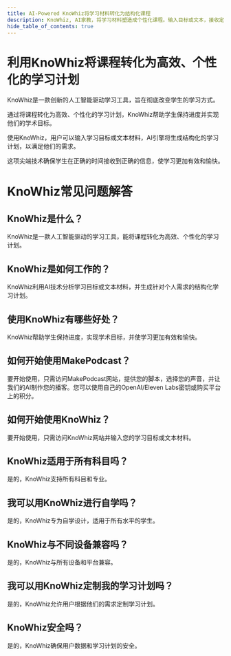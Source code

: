 ```yaml
---
title: AI-Powered KnoWhiz将学习材料转化为结构化课程
description: KnoWhiz, AI家教，将学习材料塑造成个性化课程。输入目标或文本，接收定制内容，根据测验结果进行调整。一位数字导师，为每位学习者量身定制知识。
hide_table_of_contents: true
---
```



<Topinfo 
    title="KnoWhiz" 
    imgsrc="https://image.informedainews.com/KnoWhiz.jpeg"
    sources="https://www.knowhiz.us/" 
    info="AI-Powered KnoWhiz将学习材料转化为结构化课程"
/>

# 利用KnoWhiz将课程转化为高效、个性化的学习计划

KnoWhiz是一款创新的人工智能驱动学习工具，旨在彻底改变学生的学习方式。

通过将课程转化为高效、个性化的学习计划，KnoWhiz帮助学生保持进度并实现他们的学术目标。

使用KnoWhiz，用户可以输入学习目标或文本材料，AI引擎将生成结构化的学习计划，以满足他们的需求。

这项尖端技术确保学生在正确的时间接收到正确的信息，使学习更加有效和愉快。

# KnoWhiz常见问题解答

## KnoWhiz是什么？

KnoWhiz是一款人工智能驱动的学习工具，能将课程转化为高效、个性化的学习计划。

## KnoWhiz是如何工作的？

KnoWhiz利用AI技术分析学习目标或文本材料，并生成针对个人需求的结构化学习计划。

## 使用KnoWhiz有哪些好处？

KnoWhiz帮助学生保持进度，实现学术目标，并使学习更加有效和愉快。

## 如何开始使用MakePodcast？

要开始使用，只需访问MakePodcast网站，提供您的脚本，选择您的声音，并让我们的AI制作您的播客。您可以使用自己的OpenAI/Eleven Labs密钥或购买平台上的积分。

## 如何开始使用KnoWhiz？

要开始使用，只需访问KnoWhiz网站并输入您的学习目标或文本材料。

## KnoWhiz适用于所有科目吗？

是的，KnoWhiz支持所有科目和专业。

## 我可以用KnoWhiz进行自学吗？

是的，KnoWhiz专为自学设计，适用于所有水平的学生。

## KnoWhiz与不同设备兼容吗？

是的，KnoWhiz与所有设备和平台兼容。

## 我可以用KnoWhiz定制我的学习计划吗？

是的，KnoWhiz允许用户根据他们的需求定制学习计划。

## KnoWhiz安全吗？

是的，KnoWhiz确保用户数据和学习计划的安全。